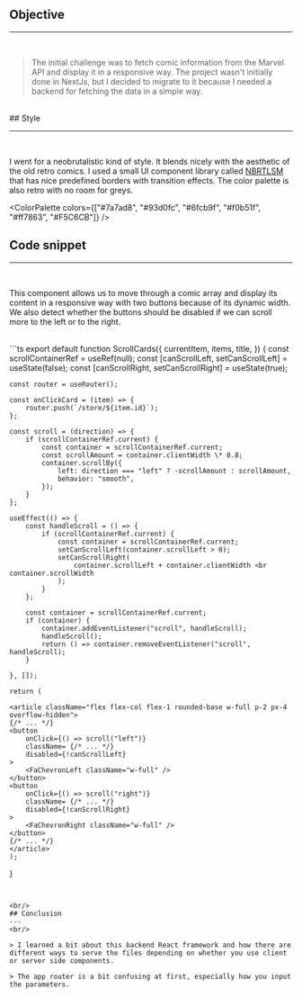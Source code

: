 
## Objective

---

<br/>

> The initial challenge was to fetch comic information from the Marvel API and display it in a responsive way.
> The project wasn't initially done in NextJs, but I decided to migrate to it because I needed a backend for fetching the data in a simple way.

<br/>
## Style

---

<br/>

I went for a neobrutalistic kind of style. It blends nicely with the aesthetic of the old retro comics. I used a small UI component library called [NBRTLSM](https://www.neobrutalism.dev/) that has nice predefined borders with transition effects. The color palette is also retro with no room for greys.

<ColorPalette
  colors={["#7a7ad8", "#93d0fc", "#6fcb9f", "#f0b51f", "#ff7863", "#F5C6CB"]}
/>

## Code snippet

---

<br/>

This component allows us to move through a comic array and display its content in a responsive way with two buttons because of its dynamic width.
We also detect whether the buttons should be disabled if we can scroll more to the left or to the right.

<br/>
```ts
export default function ScrollCards({
  currentItem,
  items,
  title,
    }) {
    const scrollContainerRef = useRef<HTMLDivElement>(null);
    const [canScrollLeft, setCanScrollLeft] = useState(false);
    const [canScrollRight, setCanScrollRight] = useState(true);

    const router = useRouter();

    const onClickCard = (item) => {
        router.push(`/store/${item.id}`);
    };

    const scroll = (direction) => {
        if (scrollContainerRef.current) {
            const container = scrollContainerRef.current;
            const scrollAmount = container.clientWidth \* 0.8;
            container.scrollBy({
                left: direction === "left" ? -scrollAmount : scrollAmount,
                behavior: "smooth",
            });
        }
    };

    useEffect(() => {
        const handleScroll = () => {
            if (scrollContainerRef.current) {
                const container = scrollContainerRef.current;
                setCanScrollLeft(container.scrollLeft > 0);
                setCanScrollRight(
                    container.scrollLeft + container.clientWidth <br container.scrollWidth
                );
            }
        };

        const container = scrollContainerRef.current;
        if (container) {
            container.addEventListener("scroll", handleScroll);
            handleScroll();
            return () => container.removeEventListener("scroll", handleScroll);
        }

    }, []);

    return (

    <article className="flex flex-col flex-1 rounded-base w-full p-2 px-4 overflow-hidden">
    {/* ... */}
    <button
        onClick={() => scroll("left")}
        className= {/* ... */}
        disabled={!canScrollLeft}
    >
        <FaChevronLeft className="w-full" />
    </button>
    <button
        onClick={() => scroll("right")}
        className= {/* ... */}
        disabled={!canScrollRight}
    >
        <FaChevronRight className="w-full" />
    </button>
    {/* ... */}
    </article>
    );

}

```


<br/>
## Conclusion
---
<br/>

> I learned a bit about this backend React framework and how there are different ways to serve the files depending on whether you use client or server side components.

> The app router is a bit confusing at first, especially how you input the parameters.


```
